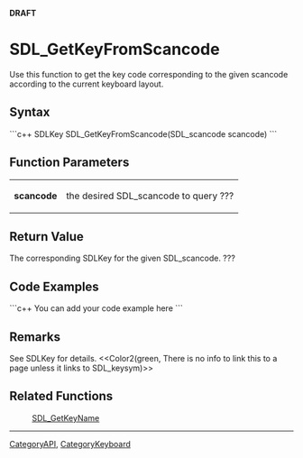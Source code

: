 <!-- pragma section-numbers off -->
<!-- pragma disable-camelcase -->
'''DRAFT'''

= SDL_GetKeyFromScancode =
Use this function to get the key code corresponding to the given scancode according to the current keyboard layout.


== Syntax ==
```c++
SDLKey SDL_GetKeyFromScancode(SDL_scancode scancode)
```

== Function Parameters ==
{|
|'''scancode'''
|the desired SDL_scancode to query ???
|}

== Return Value ==
The corresponding SDLKey for the given SDL_scancode. ???

== Code Examples ==
```c++
You can add your code example here
```

== Remarks ==
See SDLKey for details. <<Color2(green, There is no info to link this to a page unless it links to SDL_keysym)>>

== Related Functions ==
:[[SDL_GetKeyName]]

----
[[CategoryAPI]], [[CategoryKeyboard]]
